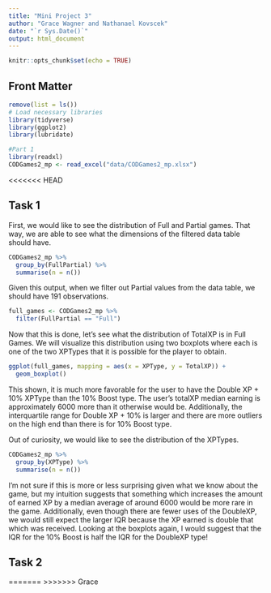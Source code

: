 ```yaml
---
title: "Mini Project 3"
author: "Grace Wagner and Nathanael Kovscek"
date: "`r Sys.Date()`"
output: html_document
---
```


```r
knitr::opts_chunk$set(echo = TRUE)
```

## Front Matter
```r
remove(list = ls())
# Load necessary libraries
library(tidyverse)
library(ggplot2)
library(lubridate)

#Part 1
library(readxl)
CODGames2_mp <- read_excel("data/CODGames2_mp.xlsx")
```
<<<<<<< HEAD

## Task 1

First, we would like to see the distribution of Full and Partial games. That way, we are able to see what the dimensions of the filtered data table should have.
```r
CODGames2_mp %>% 
  group_by(FullPartial) %>%
  summarise(n = n())
```

Given this output, when we filter out Partial values from the data table, we should have 191 observations.

```r
full_games <- CODGames2_mp %>%
  filter(FullPartial == "Full")
```

Now that this is done, let's see what the distribution of TotalXP is in Full Games. We will visualize this distribution using two boxplots where each is one of the two XPTypes that it is possible for the player to obtain.

```r
ggplot(full_games, mapping = aes(x = XPType, y = TotalXP)) +
  geom_boxplot()

```

This shown, it is much more favorable for the user to have the Double XP + 10% XPType than the 10% Boost type. The user's totalXP median earning is approximately 6000 more than it otherwise would be. Additionally, the interquartile range for Double XP + 10% is larger and there are more outliers on the high end than there is for 10% Boost type.

Out of curiosity, we would like to see the distribution of the XPTypes.

```r
CODGames2_mp %>% 
  group_by(XPType) %>%
  summarise(n = n())
```

I'm not sure if this is more or less surprising given what we know about the game, but my intuition suggests that something which increases the amount of earned XP by a median average of around 6000 would be more rare in the game. Additionally, even though there are fewer uses of the DoubleXP, we would still expect the larger IQR because the XP earned is double that which was received. Looking at the boxplots again, I would suggest that the IQR for the 10% Boost is half the IQR for the DoubleXP type!


## Task 2

=======
>>>>>>> Grace
